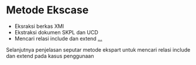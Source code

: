 
# Metode Ekscase
- Eksraksi berkas XMI 
- Ekstraksi dokumen SKPL dan UCD
- Mencari relasi include dan extend
  [...](https://docs.google.com/presentation/d/e/2PACX-1vRprVvYB9rbD4WNwIZN-wtDLuGnZlMP--e6W3piO_5Dws0aAZ5jbYBs7Y3k_m1FjeSm-2mmPHOSWXcg/pub?start=true&loop=false&delayms=10000&slide=id.p1)

<Notes>
Selanjutnya penjelasan seputar metode ekspart untuk mencari relasi include dan extend pada kasus penggunaan
</Notes>

<!-- ---

# [Source Code](https://pypi.org/project/extractreq/)

![Gambar](https://github.com/asyrofist/presentasi/blob/master/xmlParser.png)

 -->
